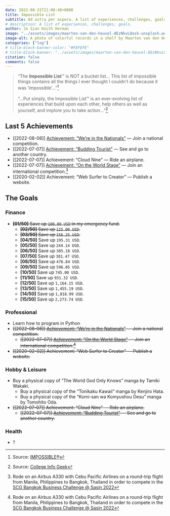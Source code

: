 ```yaml
---
date: 2022-08-31T21:08:48+0800
title: Impossible List
subtitle: Ad astra per aspera. A list of experiences, challenges, goals.
# description: A list of experiences, challenges, goals.
author: Je Sian Keith Herman
image: "../assets/images/maarten-van-den-heuvel-8EzNkvLQosk-unsplash.webp"
image-alt: A photo of colorful records in a shelf by Maarten van den Heuvel on Unsplash
categories: ["log"]
# title-block-banner-color: "#FEFEFE"
# title-block-banner: "../assets/images/maarten-van-den-heuvel-8EzNkvLQosk-unsplash-dim.webp"
citation: false
comments: false
---
```


> "The **Impossible List**™ is NOT a bucket list... This list of impossible things contains all the things I ever thought I couldn’t do because it was 'impossible'..."[^a]<br/><br/>
> "...Put simply, the Impossible List™ is an ever-evolving list of experiences that build upon each other, help others as well as yourself, and implore you to take action..."[^b]

[^a]: Source: [IMPOSSIBLE®](https://impossiblehq.com/impossible-list/#:~:text=The%20impossible%20list%20is%20NOT%20a%20bucket%20list.)
[^b]: Source: [College Info Geek](https://collegeinfogeek.com/about/meet-the-author/my-impossible-list/#:~:text=the%20impossible%20list%20is%20an%20ever%2Devolving%20list%20of%20experiences%20that%20build%20upon%20each%20other%2C%20help%20others%20as%20well%20as%20yourself%2C%20and%20implore%20you%20to%20take%20action.%20This%20is%20mine%2C%20which%20is%2C%20of%20course%2C%20ever%2Devolving.)


## Last 5 Achievements
- [[2022-08-06]] [Achievement: "We're in the Nationals"](https://www.facebook.com/photo.php?fbid=426822102808547) — Join a national competition.
- [[2022-07-07]] [Achievement: "Budding Tourist"](https://twitter.com/jskherman/status/1546436431220195328) — See and go to another country.
- [[2022-07-07]] Achievement: "Cloud Nine" — Ride an airplane.
- [[2022-07-07]] [Achievement: "On the World Stage"](https://www.facebook.com/bangkokbusinesschallenge/videos/591718025877563) — Join an international competition.[^1]
- [[2020-02-02]] Achievement: "Web Surfer to Creator" — Publish a website.

## The Goals

### Finance

- ~~**[01/50]** Save up `100.00 USD` in my emergency fund.~~
    - ~~**[02/50]** Save up `125.00 USD`.~~
    - ~~**[03/50]** Save up `156.25 USD`.~~
    - **[04/50]** Save up `195.31 USD`.
    - **[05/50]** Save up `244.14 USD`.
    - **[06/50]** Save up `305.18 USD`.
    - **[07/50]** Save up `381.47 USD`.
    - **[08/50]** Save up `476.84 USD`.
    - **[09/50]** Save up `596.05 USD`.
    - **[10/50]** Save up `745.00 USD`.
    - **[11/50]** Save up `931.32 USD`.
    - **[12/50]** Save up `1,164.15 USD`.
    - **[13/50]** Save up `1,455.19 USD`.
    - **[14/50]** Save up `1,818.99 USD`.
    - **[15/50]** Save up `2,273.74 USD`.

### Professional
- Learn how to program in Python
- ~~[[2022-08-06]] [Achievement: "We're in the Nationals"](https://www.facebook.com/photo.php?fbid=426822102808547) — Join a national competition.~~
    - ~~[[2022-07-07]] [Achievement: "On the World Stage"](https://www.facebook.com/bangkokbusinesschallenge/videos/591718025877563) — Join an international competition.[^1]~~
- ~~[[2020-02-02]] Achievement: "Web Surfer to Creator" — Publish a website.~~

### Hobby & Leisure
<!---
- Create a school that use cutting-edge, well-tested, and proven educational psychology research to produce excellent learning outcomes and advance base human capabilities.
    - Propose a new model and policy of education based on tech/skill-trees.
    - Implement gamification, adaptive, and personalized education.
--->
- Buy a physical copy of "The World God Only Knows" manga by Tamiki Wakaki.
    - Buy a physical copy of the "Tonikaku Kawaii" manga by Kenjiro Hata.
    - Buy a physical copy of the "Komi-san wa Komyushou Desu" manga by Tomohito Oda.
- ~~[[2022-07-07]] Achievement: "Cloud Nine" — Ride an airplane.~~
    - ~~[[2022-07-07]] [Achievement: "Budding Tourist"](https://twitter.com/jskherman/status/1546436431220195328) — See and go to another country.~~

### Health
- ?

[^1]: Rode on an Airbus A330 with Cebu Pacific Airlines on a round-trip flight from Manila, Philippines to Bangkok, Thailand in order to compete in the [SCG Bangkok Business Challenge @ Sasin 2022](https://bbc.sasin.edu/2022)
